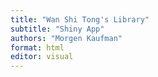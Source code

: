 ```yaml
---
title: "Wan Shi Tong's Library"
subtitle: "Shiny App"
authors: "Morgen Kaufman"
format: html
editor: visual
---
```

